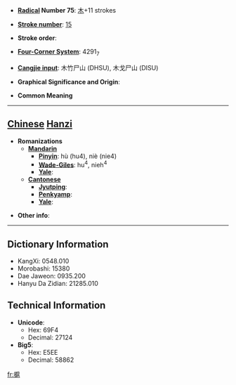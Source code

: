* '''[[Wiktionary:Chinese radical index| Radical]] Number 75''': [[Wiktionary:Chinese radical index 木|木]]+11 strokes

* '''[[Wiktionary:Chinese total strokes index|Stroke number]]''': [[Wiktionary:Chinese total strokes index 15|15]]

* '''Stroke order''': 

* '''[[Wiktionary:Chinese four corner index|Four-Corner System]]''': 4291<sub>7</sub>

* '''[[Wiktionary:Chinese Cangjie index|Cangjie input]]''': 木竹尸山 (DHSU), 木戈尸山 (DISU)

* '''Graphical Significance and Origin''': 

* '''Common Meaning'''

----

== [[Chinese]] [[Hanzi]] ==

* '''Romanizations'''
** '''[[Mandarin]]'''
*** '''[[Pinyin]]''': hù (hu4), niè (nie4)
*** '''[[Wade-Giles]]''': hu<sup>4</sup>, nieh<sup>4</sup>
*** '''[[Yale]]''': 
** '''[[Cantonese]]'''
*** '''[[Jyutping]]''':
*** '''[[Penkyamp]]''': 
*** '''[[Yale]]''': 

* '''Other info''': 

----

== Dictionary Information ==

* KangXi: 0548.010
* Morobashi: 15380
* Dae Jaweon: 0935.200
* Hanyu Da Zidian: 21285.010

== Technical Information ==

* '''Unicode''':
** Hex: 69F4
** Decimal: 27124
* '''Big5''':
** Hex: E5EE
** Decimal: 58862

[[fr:槴]]
